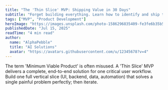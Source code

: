 ```yaml
---
title: "The 'Thin Slice' MVP: Shipping Value in 30 Days"
subtitle: "Forget building everything. Learn how to identify and ship the smallest possible version of your product that solves a real problem."
tags: ["MVP", "Product Development"]
heroImage: "https://images.unsplash.com/photo-1586296835409-fe3fe6b35b56?auto=format&fit=crop&w=2940&q=80"
publishedDate: "Jul 15, 2025"
readTime: "4 min read"
author:
  name: "AlphaPebble"
  title: "AI Solutions"
  avatar: "https://avatars.githubusercontent.com/u/12345678?v=4"
---
```


The term 'Minimum Viable Product' is often misused. A 'Thin Slice' MVP delivers a complete, end-to-end solution for one critical user workflow. Build one full vertical slice (UI, backend, data, automation) that solves a single painful problem perfectly; then iterate.
